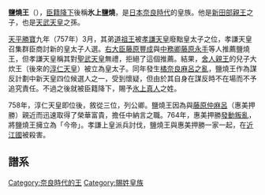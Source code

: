 {{unreferenced|time=2017-02-25T10:24:14+00:00}}
{{japanese|japanese=塩焼王<br />氷上 塩焼|kana=しおやきおう<br />ひがみ の しおやき|romaji=Shioyaki-ō<br />Higami no Shioyaki}}
'''鹽燒王'''（{{bd|？||764年|10月17日|}}），[[臣籍降下|臣籍降下]]後稱'''氷上鹽燒'''，是[[日本|日本]][[奈良時代|奈良時代]]的皇族。他是[[新田部親王|新田部親王]]之子，也是[[天武天皇|天武天皇]]之孫。

[[天平勝寶|天平勝寶]]九年（757年）3月，其弟[[道祖王|道祖王]]被[[孝謙天皇|孝謙天皇]]廢黜皇太子之位，孝謙天皇召集群臣商討新的皇太子人選。[[右大臣|右大臣]][[藤原豐成|藤原豐成]]與[[中務卿|中務卿]][[藤原永手|藤原永手]]等人推薦鹽燒王，但孝謙天皇稱其對[[聖武天皇|聖武天皇]]無禮，拒絕了這個推薦。結果，[[舍人親王|舍人親王]]的兒子大炊王（後來的[[淳仁天皇|淳仁天皇]]）被立為皇太子。同年發生[[橘奈良麻呂之亂|橘奈良麻呂之亂]]，鹽燒王作為謀反計劃中新天皇四位候選人之一，受到懷疑，但由於其自身在謀反時不在場而不予追究責任。不過之後就被臣籍降下，賜予[[氷上真人|氷上真人]]之姓。

758年，淳仁天皇即位後，敘從三位，列公卿。鹽燒王因為與[[藤原仲麻呂|藤原仲麻呂]]（惠美押勝）親近而迅速取得了榮華富貴，擔任中納言之職。764年，惠美押勝[[藤原仲麻呂之亂|發動叛亂]]，將鹽燒王擁立為「今帝」。孝謙上皇派兵討伐，鹽燒王與惠美押勝一家一起，在[[近江國|近江國]]被殺害。
==譜系==
{{日本皇室白鳳奈良時代}}

[[Category:奈良時代的王|Category:奈良時代的王]]
[[Category:賜姓皇族|Category:賜姓皇族]]